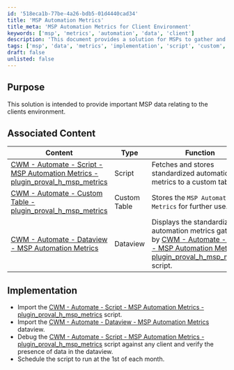 ```yaml
---
id: '518eca1b-77be-4a26-bdb5-01d4440cad34'
title: 'MSP Automation Metrics'
title_meta: 'MSP Automation Metrics for Client Environment'
keywords: ['msp', 'metrics', 'automation', 'data', 'client']
description: 'This document provides a solution for MSPs to gather and store important data related to the client environment through automation metrics. It outlines the associated content, including scripts, custom tables, and dataviews, and provides implementation steps for effective usage.'
tags: ['msp', 'data', 'metrics', 'implementation', 'script', 'custom', 'dataview']
draft: false
unlisted: false
---
```

## Purpose

This solution is intended to provide important MSP data relating to the clients environment.

## Associated Content

| Content                                                                                                           | Type         | Function                                                                                                          |
|-------------------------------------------------------------------------------------------------------------------|--------------|-------------------------------------------------------------------------------------------------------------------|
| [CWM - Automate - Script - MSP Automation Metrics - plugin_proval_h_msp_metrics](https://proval.itglue.com/DOC-5078775-12013482) | Script       | Fetches and stores standardized automation metrics to a custom table.                                            |
| [CWM - Automate - Custom Table - plugin_proval_h_msp_metrics](https://proval.itglue.com/DOC-5078775-12013503)   | Custom Table | Stores the `MSP Automation Metrics` for further use.                                                             |
| [CWM - Automate - Dataview - MSP Automation Metrics](https://proval.itglue.com/DOC-5078775-12013496)             | Dataview     | Displays the standardized automation metrics gathered by [CWM - Automate - Script - MSP Automation Metrics - plugin_proval_h_msp_metrics](https://proval.itglue.com/DOC-5078775-12013482) script. |

## Implementation

- Import the [CWM - Automate - Script - MSP Automation Metrics - plugin_proval_h_msp_metrics](https://proval.itglue.com/DOC-5078775-12013482) script.
- Import the [CWM - Automate - Dataview - MSP Automation Metrics](https://proval.itglue.com/DOC-5078775-12013496) dataview.
- Debug the [CWM - Automate - Script - MSP Automation Metrics - plugin_proval_h_msp_metrics](https://proval.itglue.com/DOC-5078775-12013482) script against any client and verify the presence of data in the dataview.
- Schedule the script to run at the 1st of each month.












